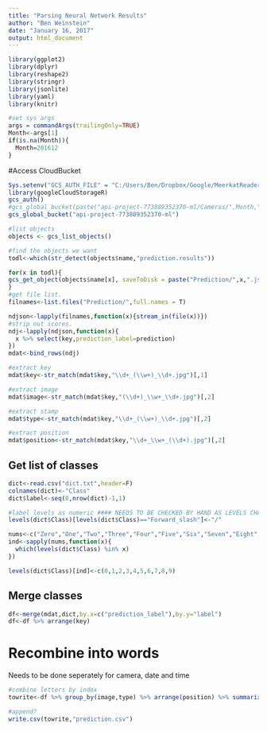 ```yaml
---
title: "Parsing Neural Network Results"
author: "Ben Weinstein"
date: "January 16, 2017"
output: html_document
---
```


```r
library(ggplot2)
library(dplyr)
library(reshape2)
library(stringr)
library(jsonlite)
library(yaml)
library(knitr)

#set sys args
args = commandArgs(trailingOnly=TRUE)
Month<-args[1]
if(is.na(Month)){
  Month=201612
}
```

#Access CloudBucket

```r
Sys.setenv("GCS_AUTH_FILE" = "C:/Users/Ben/Dropbox/Google/MeerkatReader-9fbf10d1e30c.json")
library(googleCloudStorageR)
gcs_auth()
#gcs_global_bucket(paste("api-project-773889352370-ml/Cameras/",Month,"/",sep=""))
gcs_global_bucket("api-project-773889352370-ml")

#list objects
objects <- gcs_list_objects()

#find the objects we want
todl<-which(str_detect(objects$name,"prediction.results"))

for(x in todl){
gcs_get_object(objects$name[x], saveToDisk = paste("Prediction/",x,".json",sep=""))
}
#get file list.
filnames<-list.files("Prediction/",full.names = T)
```

```r
ndjson<-lapply(filnames,function(x){stream_in(file(x))})
#strip out scores.
ndj<-lapply(ndjson,function(x){
  x %>% select(key,prediction_label=prediction)
})
mdat<-bind_rows(ndj)

#extract key
mdat$key<-str_match(mdat$key,"\\d+_(\\w+)_\\d+.jpg")[,1]

#extract image
mdat$image<-str_match(mdat$key,"(\\d+)_\\w+_\\d+.jpg")[,2]

#extract stamp
mdat$type<-str_match(mdat$key,"\\d+_(\\w+)_\\d+.jpg")[,2]

#extract position
mdat$position<-str_match(mdat$key,"\\d+_\\w+_(\\d+).jpg")[,2]
```

## Get list of classes

```r
dict<-read.csv("dict.txt",header=F)
colnames(dict)<-"Class"
dict$label<-seq(0,nrow(dict)-1,1)

#label levels as numeric #### NEEDS TO BE CHECKED BY HAND AS LEVELS CHANGE.
levels(dict$Class)[levels(dict$Class)=="Forward_slash"]<-"/"

nums<-c("Zero","One","Two","Three","Four","Five","Six","Seven","Eight","Nine")
ind<-sapply(nums,function(x){
  which(levels(dict$Class) %in% x)
})

levels(dict$Class)[ind]<-c(0,1,2,3,4,5,6,7,8,9)
```

## Merge classes

```r
df<-merge(mdat,dict,by.x=c("prediction_label"),by.y="label")
df<-df %>% arrange(key)
```

# Recombine into words

Needs to be done seperately for camera, date and time
```r

#combine letters by index
towrite<-df %>% group_by(image,type) %>% arrange(position) %>% summarize(word=paste(Class,collapse="")) 

#append?
write.csv(towrite,"prediction.csv")
```
